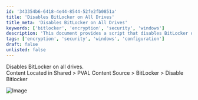 ```yaml
---
id: '343354b6-6418-4e44-8544-52fe2fb0851a'
title: 'Disables BitLocker on All Drives'
title_meta: 'Disables BitLocker on All Drives'
keywords: ['bitlocker', 'encryption', 'security', 'windows']
description: 'This document provides a script that disables BitLocker on all drives, ensuring that data encryption is turned off and allowing for easier access to the drives. It includes a reference to the content location for further details.'
tags: ['encryption', 'security', 'windows', 'configuration']
draft: false
unlisted: false
---
```

Disables BitLocker on all drives.  
Content Located in Shared > PVAL Content Source > BitLocker > Disable Bitlocker

![Image](../../../static/img/Disable-BitLocker/image_1.png)












